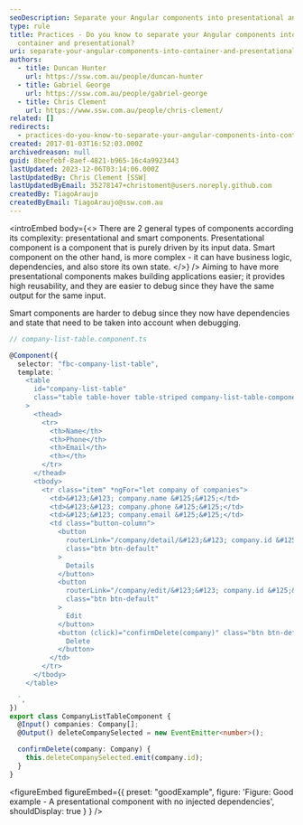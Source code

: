 ```yaml
---
seoDescription: Separate your Angular components into presentational and container ones to simplify application development and improve maintainability.
type: rule
title: Practices - Do you know to separate your Angular components into
  container and presentational?
uri: separate-your-angular-components-into-container-and-presentational
authors:
  - title: Duncan Hunter
    url: https://ssw.com.au/people/duncan-hunter
  - title: Gabriel George
    url: https://ssw.com.au/people/gabriel-george
  - title: Chris Clement
    url: https://www.ssw.com.au/people/chris-clement/
related: []
redirects:
  - practices-do-you-know-to-separate-your-angular-components-into-container-and-presentational-components
created: 2017-01-03T16:52:03.000Z
archivedreason: null
guid: 8beefebf-8aef-4821-b965-16c4a9923443
lastUpdated: 2023-12-06T03:14:06.000Z
lastUpdatedBy: Chris Clement [SSW]
lastUpdatedByEmail: 35278147+christoment@users.noreply.github.com
createdBy: TiagoAraujo
createdByEmail: TiagoAraujo@ssw.com.au
---
```


<introEmbed
  body={<>
There are 2 general types of components according its complexity: presentational and smart components. Presentational component is a component that is purely driven by its input data. Smart component on the other hand, is more complex - it can have business logic, dependencies, and also store its own state.
  </>}
/>
Aiming to have more presentational components makes building applications easier; it provides high reusability, and they are easier to debug since they have the same output for the same input.

Smart components are harder to debug since they now have dependencies and state that need to be taken into account when debugging.

```typescript
// company-list-table.component.ts

@Component({
  selector: "fbc-company-list-table",
  template: `
    <table
      id="company-list-table"
      class="table table-hover table-striped company-list-table-component"
    >
      <thead>
        <tr>
          <th>Name</th>
          <th>Phone</th>
          <th>Email</th>
          <th></th>
        </tr>
      </thead>
      <tbody>
        <tr class="item" *ngFor="let company of companies">
          <td>&#123;&#123; company.name &#125;&#125;</td>
          <td>&#123;&#123; company.phone &#125;&#125;</td>
          <td>&#123;&#123; company.email &#125;&#125;</td>
          <td class="button-column">
            <button
              routerLink="/company/detail/&#123;&#123; company.id &#125;&#125;"
              class="btn btn-default"
            >
              Details
            </button>
            <button
              routerLink="/company/edit/&#123;&#123; company.id &#125;&#125;"
              class="btn btn-default"
            >
              Edit
            </button>
            <button (click)="confirmDelete(company)" class="btn btn-default">
              Delete
            </button>
          </td>
        </tr>
      </tbody>
    </table>

  `,
})
export class CompanyListTableComponent {
  @Input() companies: Company[];
  @Output() deleteCompanySelected = new EventEmitter<number>();

  confirmDelete(company: Company) {
    this.deleteCompanySelected.emit(company.id);
  }
}
```

<figureEmbed figureEmbed={{
  preset: "goodExample",
  figure: 'Figure: Good example - A presentational component with no injected dependencies',
  shouldDisplay: true
} } />
